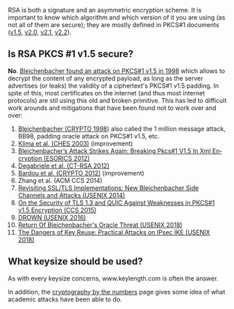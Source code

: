 RSA is both a signature and an asymmetric encryption scheme. It is important to know which algorithm and which version of it you are using (as not all of them are secure); they are mostly defined in PKCS#1 documents (<a href="https://tools.ietf.org/html/rfc2313">v1.5</a>, <a href="https://tools.ietf.org/html/rfc2437">v2.0</a>, <a href="https://tools.ietf.org/html/rfc3447">v2.1</a>, <a href="https://tools.ietf.org/html/rfc8017#section-7.2">v2.2</a>).

== Is RSA PKCS #1 v1.5 secure? ==

'''No'''. <a href="http://archiv.infsec.ethz.ch/education/fs08/secsem/bleichenbacher98.pdf">Bleichenbacher found an attack on PKCS#1 v1.5 in 1998</a> which allows to decrypt the content of any encrypted payload, as long as the server advertises (or leaks) the validity of a ciphertext's PKCS#1 v1.5 padding. In spite of this, most certificates on the internet (and thus most internet protocols) are stil using this old and broken primitive. This has led to difficult work arounds and mitigations that have been found not to work over and over:

# <a href="http://archiv.infsec.ethz.ch/education/fs08/secsem/bleichenbacher98.pdf">Bleichenbacher (CRYPTO 1998)</a> also called the 1 million message attack, BB98, padding oracle attack on PKCS#1 v1.5, etc.
# <a href="https://eprint.iacr.org/2003/052">Klima et al. (CHES 2003)</a> (improvement)
# <a href="https://www.nds.rub.de/media/nds/veroeffentlichungen/2012/12/19/XMLencBleichenbacher.pdf">Blei­chen­ba­cher’s At­tack Strikes Again: Brea­king Pkcs#1 V1.5 In Xml En­cryp­ti­on (ESORICS 2012)</a>
# <a href="https://eprint.iacr.org/2011/615.pdf">Degabriele et al. (CT-RSA 2012)</a>
# <a href="https://eprint.iacr.org/2012/417">Bardou et al. (CRYPTO 2012)</a> (improvement)
# Zhang et al. (ACM CCS 2014)
# <a href="https://www.usenix.org/conference/usenixsecurity14/technical-sessions/presentation/meyer">Revisiting SSL/TLS Implementations: New Bleichenbacher Side Channels and Attacks (USENIX 2014)</a>
# <a href="https://www.nds.rub.de/media/nds/veroeffentlichungen/2015/08/21/Tls13QuicAttacks.pdf">On the Security of TLS 1.3 and QUIC Against Weaknesses in PKCS#1 v1.5 Encryption (CCS 2015)</a>
# <a href="https://drownattack.com/">DROWN (USENIX 2016)</a>
# <a href="https://robotattack.org/">Return Of Bleichenbacher's Oracle Threat (USENIX 2018)</a>
# <a href="https://www.usenix.org/system/files/conference/usenixsecurity18/sec18-felsch.pdf">The Dangers of Key Reuse: Practical Attacks on IPsec IKE (USENIX 2018)</a>


== What keysize should be used? ==

As with every keysize concerns, www.keylength.com is often the answer.

In addition, the <a href="https://wordpress.rose-hulman.edu/holden/the-mathematics-of-secrets/cryptography-by-the-numbers/">cryptography by the numbers</a> page gives some idea of what academic attacks have been able to do.

